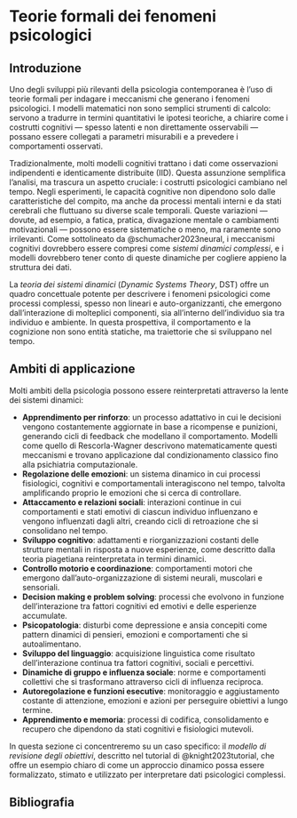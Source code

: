 # Teorie formali dei fenomeni psicologici 

## Introduzione {.unnumbered .unlisted}

::: {.lead}
Uno degli sviluppi più rilevanti della psicologia contemporanea è l’uso di teorie formali per indagare i meccanismi che generano i fenomeni psicologici. I modelli matematici non sono semplici strumenti di calcolo: servono a tradurre in termini quantitativi le ipotesi teoriche, a chiarire come i costrutti cognitivi — spesso latenti e non direttamente osservabili — possano essere collegati a parametri misurabili e a prevedere i comportamenti osservati.
:::

Tradizionalmente, molti modelli cognitivi trattano i dati come osservazioni indipendenti e identicamente distribuite (IID). Questa assunzione semplifica l’analisi, ma trascura un aspetto cruciale: i costrutti psicologici cambiano nel tempo. Negli esperimenti, le capacità cognitive non dipendono solo dalle caratteristiche del compito, ma anche da processi mentali interni e da stati cerebrali che fluttuano su diverse scale temporali. Queste variazioni — dovute, ad esempio, a fatica, pratica, divagazione mentale o cambiamenti motivazionali — possono essere sistematiche o meno, ma raramente sono irrilevanti. Come sottolineato da @schumacher2023neural, i meccanismi cognitivi dovrebbero essere compresi come *sistemi dinamici complessi*, e i modelli dovrebbero tener conto di queste dinamiche per cogliere appieno la struttura dei dati.

La *teoria dei sistemi dinamici* (*Dynamic Systems Theory*, DST) offre un quadro concettuale potente per descrivere i fenomeni psicologici come processi complessi, spesso non lineari e auto-organizzanti, che emergono dall’interazione di molteplici componenti, sia all’interno dell’individuo sia tra individuo e ambiente. In questa prospettiva, il comportamento e la cognizione non sono entità statiche, ma traiettorie che si sviluppano nel tempo.

## Ambiti di applicazione

Molti ambiti della psicologia possono essere reinterpretati attraverso la lente dei sistemi dinamici:

* **Apprendimento per rinforzo**: un processo adattativo in cui le decisioni vengono costantemente aggiornate in base a ricompense e punizioni, generando cicli di feedback che modellano il comportamento. Modelli come quello di Rescorla-Wagner descrivono matematicamente questi meccanismi e trovano applicazione dal condizionamento classico fino alla psichiatria computazionale.
* **Regolazione delle emozioni**: un sistema dinamico in cui processi fisiologici, cognitivi e comportamentali interagiscono nel tempo, talvolta amplificando proprio le emozioni che si cerca di controllare.
* **Attaccamento e relazioni sociali**: interazioni continue in cui comportamenti e stati emotivi di ciascun individuo influenzano e vengono influenzati dagli altri, creando cicli di retroazione che si consolidano nel tempo.
* **Sviluppo cognitivo**: adattamenti e riorganizzazioni costanti delle strutture mentali in risposta a nuove esperienze, come descritto dalla teoria piagetiana reinterpretata in termini dinamici.
* **Controllo motorio e coordinazione**: comportamenti motori che emergono dall’auto-organizzazione di sistemi neurali, muscolari e sensoriali.
* **Decision making e problem solving**: processi che evolvono in funzione dell’interazione tra fattori cognitivi ed emotivi e delle esperienze accumulate.
* **Psicopatologia**: disturbi come depressione e ansia concepiti come pattern dinamici di pensieri, emozioni e comportamenti che si autoalimentano.
* **Sviluppo del linguaggio**: acquisizione linguistica come risultato dell’interazione continua tra fattori cognitivi, sociali e percettivi.
* **Dinamiche di gruppo e influenza sociale**: norme e comportamenti collettivi che si trasformano attraverso cicli di influenza reciproca.
* **Autoregolazione e funzioni esecutive**: monitoraggio e aggiustamento costante di attenzione, emozioni e azioni per perseguire obiettivi a lungo termine.
* **Apprendimento e memoria**: processi di codifica, consolidamento e recupero che dipendono da stati cognitivi e fisiologici mutevoli.

In questa sezione ci concentreremo su un caso specifico: il *modello di revisione degli obiettivi*, descritto nel tutorial di @knight2023tutorial, che offre un esempio chiaro di come un approccio dinamico possa essere formalizzato, stimato e utilizzato per interpretare dati psicologici complessi.


## Bibliografia {.unnumbered .unlisted}
